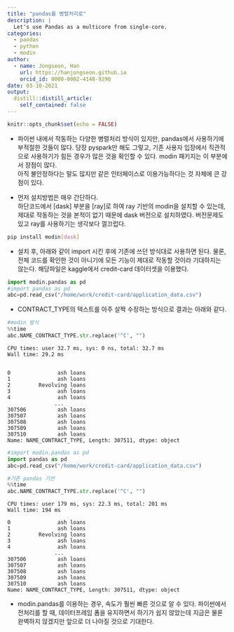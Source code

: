 ```yaml
---
title: "pandas를 병렬처리로"
description: |
  Let's use Pandas as a multicore from single-core.
categories:
  - pandas
  - python
  - modin
author:
  - name: Jongseon, Han
    url: https://hanjongseon.github.io
    orcid_id: 0000-0002-4148-9290
date: 03-10-2021
output:
  distill::distill_article:
    self_contained: false
---
```



```r
knitr::opts_chunk$set(echo = FALSE)
```

- 파이썬 내에서 작동하는 다양한 병렬처리 방식이 있지만, pandas에서 사용하기에 부적절한 것들이 많다. 당장 pyspark만 해도 그렇고, 기존 사용자 입장에서 직관적으로 사용하기가 힘든 경우가 많은 것을 확인할 수 있다. modin 패키지는 이 부분에서 장점이 많다.<br/>
아직 불안정하다는 말도 많지만 같은 인터페이스로 이용가능하다는 것 자체에 큰 강점이 있다. 

- 먼저 설치방법은 매우 간단하다.<br/>
하단코드에서 [dask] 부분을 [ray]로 하여 ray 기반의 modin을 설치할 수 있는데, 제대로 작동하는 것을 본적이 없기 때문에 dask 버전으로 설치하였다. 버전문제도 있고 ray를 사용하기는 생각보다 껄끄럽다.

```bash
pip install modin[dask]
```

- 설치 후, 아래와 같이 import 시킨 후에 기존에 쓰던 방식대로 사용하면 된다. 물론, 전체 코드를 확인한 것이 아니기에 모든 기능이 제대로 작동할 것이라 기대하지는 않는다. 해당파일은 kaggle에서 credit-card 데이터셋을 이용했다.

```python
import modin.pandas as pd
#import pandas as pd
abc=pd.read_csv("/home/work/credit-card/application_data.csv")
```
- CONTRACT_TYPE의 텍스트를 아주 살짝 수정하는 방식으로 결과는 아래와 같다.

```python
#modin 방식
%%time
abc.NAME_CONTRACT_TYPE.str.replace('^C', "")
```

    CPU times: user 32.7 ms, sys: 0 ns, total: 32.7 ms
    Wall time: 29.2 ms


    0               ash loans
    1               ash loans
    2         Revolving loans
    3               ash loans
    4               ash loans
                   ...       
    307506          ash loans
    307507          ash loans
    307508          ash loans
    307509          ash loans
    307510          ash loans
    Name: NAME_CONTRACT_TYPE, Length: 307511, dtype: object


```python
#import modin.pandas as pd
import pandas as pd
abc=pd.read_csv("/home/work/credit-card/application_data.csv")

```

```python
#기존 pandas 기반
%%time
abc.NAME_CONTRACT_TYPE.str.replace('^C', "")
```

    CPU times: user 179 ms, sys: 22.3 ms, total: 201 ms
    Wall time: 194 ms

    0               ash loans
    1               ash loans
    2         Revolving loans
    3               ash loans
    4               ash loans
                   ...       
    307506          ash loans
    307507          ash loans
    307508          ash loans
    307509          ash loans
    307510          ash loans
    Name: NAME_CONTRACT_TYPE, Length: 307511, dtype: object



- modin.pandas를 이용하는 경우, 속도가 훨씬 빠른 것으로 알 수 있다. 파이썬에서 전처리를 할 때, 데이터프레임 폼을 유지하면서 하기가 쉽지 않았는데 지금은 물론 완벽하지 않겠지만 앞으로 더 나아질 것으로 기대한다.


